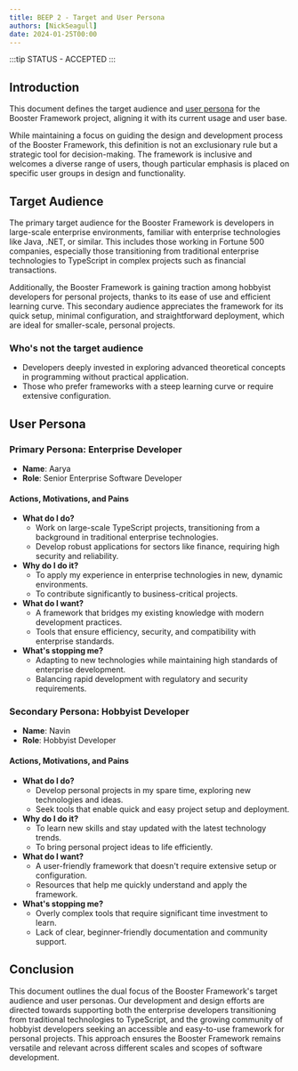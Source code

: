 ```yaml
---
title: BEEP 2 - Target and User Persona
authors: [NickSeagull]
date: 2024-01-25T00:00
---
```


:::tip STATUS - ACCEPTED
:::

## Introduction

This document defines the target audience and [user persona](<https://en.wikipedia.org/wiki/Persona_(user_experience)>) for the Booster Framework project, aligning it with its current usage and user base.

While maintaining a focus on guiding the design and development process of the Booster Framework, this definition is not an exclusionary rule but a strategic tool for decision-making. The framework is inclusive and welcomes a diverse range of users, though particular emphasis is placed on specific user groups in design and functionality.

## Target Audience

The primary target audience for the Booster Framework is developers in large-scale enterprise environments, familiar with enterprise technologies like Java, .NET, or similar. This includes those working in Fortune 500 companies, especially those transitioning from traditional enterprise technologies to TypeScript in complex projects such as financial transactions.

Additionally, the Booster Framework is gaining traction among hobbyist developers for personal projects, thanks to its ease of use and efficient learning curve. This secondary audience appreciates the framework for its quick setup, minimal configuration, and straightforward deployment, which are ideal for smaller-scale, personal projects.

### Who's not the target audience

- Developers deeply invested in exploring advanced theoretical concepts in programming without practical application.
- Those who prefer frameworks with a steep learning curve or require extensive configuration.

## User Persona

### Primary Persona: Enterprise Developer
- **Name**: Aarya
- **Role**: Senior Enterprise Software Developer

#### Actions, Motivations, and Pains

- **What do I do?**
  - Work on large-scale TypeScript projects, transitioning from a background in traditional enterprise technologies.
  - Develop robust applications for sectors like finance, requiring high security and reliability.
- **Why do I do it?**
  - To apply my experience in enterprise technologies in new, dynamic environments.
  - To contribute significantly to business-critical projects.
- **What do I want?**
  - A framework that bridges my existing knowledge with modern development practices.
  - Tools that ensure efficiency, security, and compatibility with enterprise standards.
- **What's stopping me?**
  - Adapting to new technologies while maintaining high standards of enterprise development.
  - Balancing rapid development with regulatory and security requirements.

### Secondary Persona: Hobbyist Developer
- **Name**: Navin
- **Role**: Hobbyist Developer

#### Actions, Motivations, and Pains

- **What do I do?**
  - Develop personal projects in my spare time, exploring new technologies and ideas.
  - Seek tools that enable quick and easy project setup and deployment.
- **Why do I do it?**
  - To learn new skills and stay updated with the latest technology trends.
  - To bring personal project ideas to life efficiently.
- **What do I want?**
  - A user-friendly framework that doesn't require extensive setup or configuration.
  - Resources that help me quickly understand and apply the framework.
- **What's stopping me?**
  - Overly complex tools that require significant time investment to learn.
  - Lack of clear, beginner-friendly documentation and community support.

## Conclusion

This document outlines the dual focus of the Booster Framework's target audience and user personas. Our development and design efforts are directed towards supporting both the enterprise developers transitioning from traditional technologies to TypeScript, and the growing community of hobbyist developers seeking an accessible and easy-to-use framework for personal projects. This approach ensures the Booster Framework remains versatile and relevant across different scales and scopes of software development.